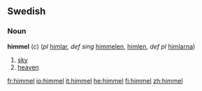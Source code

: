 ==Swedish==
===Noun===
'''himmel''' (''c'') (''pl'' [[himlar]], ''def sing''  [[himmelen]], [[himlen]], ''def pl'' [[himlarna]])

#[[sky]]
#[[heaven]]

[[fr:himmel]]
[[io:himmel]]
[[it:himmel]]
[[he:himmel]]
[[fi:himmel]]
[[zh:himmel]]